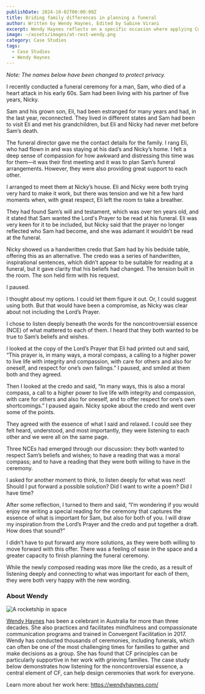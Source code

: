 ```yaml
---
publishDate: 2024-10-02T00:00:00Z
title: Briding family differences in planning a funeral
author: Written by Wendy Haynes, Edited by Sabine Virani
excerpt: Wendy Haynes reflects on a specific occasion where applying Convergent Faciltation principles has supported her work with grieving families. 
image: ~/assets/images/at-rest-wendy.png
category: Case Studies
tags:
  - Case Studies
  - Wendy Haynes
---
```



*Note: The names below have been changed to protect privacy.*

I recently conducted a funeral ceremony for a man, Sam, who died of a heart attack in his early 60s. Sam had been living with his partner of five years, Nicky. 

Sam and his grown son, Eli, had been estranged for many years and had, in the last year, reconnected. They lived in different states and Sam had been to visit Eli and met his grandchildren, but Eli and Nicky had never met before Sam’s death.

The funeral director gave me the contact details for the family. I rang Eli, who had flown in and was staying at his dad’s and Nicky’s home. I felt a deep sense of compassion for how awkward and distressing this time was for them—it was their first meeting and it was to plan Sam’s funeral arrangements. However, they were also providing great support to each other.

I arranged to meet them at Nicky’s house. Eli and Nicky were both trying very hard to make it work, but there was tension and we hit a few hard moments when, with great respect, Eli left the room to take a breather. 

They had found Sam’s will and testament, which was over ten years old, and it stated that Sam wanted the Lord's Prayer to be read at his funeral. Eli was very keen for it to be included, but Nicky said that the prayer no longer reflected who Sam had become, and she was adamant it wouldn’t be read at the funeral.

Nicky showed us a handwritten credo that Sam had by his bedside table, offering this as an alternative. The credo was a series of handwritten, inspirational sentences, which didn’t appear to be suitable for reading at a funeral, but it gave clarity that his beliefs had changed. The tension built in the room. The son held firm with his request. 

I paused.

I thought about my options. I could let them figure it out. Or, I could suggest using both. But that would have been a compromise, as Nicky was clear about not including the Lord’s Prayer. 

I chose to listen deeply beneath the words for the noncontroversial essence (NCE) of what mattered to each of them. I heard that they both wanted to be true to Sam’s beliefs and wishes. 

I looked at the copy of the Lord’s Prayer that Eli had printed out and said, “This prayer is, in many ways, a moral compass, a calling to a higher power to live life with integrity and compassion, with care for others and also for oneself, and respect for one’s own failings.” I paused, and smiled at them both and they agreed.

Then I looked at the credo and said, “In many ways, this is also a moral compass, a call to a higher power to live life with integrity and compassion, with care for others and also for oneself, and to offer respect for one’s own shortcomings.” I paused again. Nicky spoke about the credo and went over some of the points. 

They agreed with the essence of what I said and relaxed. I could see they felt heard, understood, and most importantly, they were listening to each other and we were all on the same page.

Three NCEs had emerged through our discussion: they both wanted to respect Sam’s beliefs and wishes; to have a reading that was a moral compass; and to have a reading that they were both willing to have in the ceremony.

I asked for another moment to think, to listen deeply for what was next\! Should I put forward a possible solution? Did I want to write a poem? Did I have time? 

After some reflection, I turned to them and said, “I’m wondering if you would enjoy me writing a special reading for the ceremony that captures the essence of what is important for Sam, but also for both of you. I will draw my inspiration from the Lord’s Prayer and the credo and put together a draft. How does that sound?”

I didn’t have to put forward any more solutions, as they were both willing to move forward with this offer. There was a feeling of ease in the space and a greater capacity to finish planning the funeral ceremony.

While the newly composed reading was more like the credo, as a result of listening deeply and connecting to what was important for each of them, they were both very happy with the new wording.




### About Wendy

![A rocketship in space](~/assets/images/wendy-haynes.jpg)

[Wendy Haynes](#about-wendy) has been a celebrant in Australia for more than three decades. She also practices and facilitates mindfulness and compassionate communication programs and trained in Convergent Facilitation in 2017. Wendy has conducted thousands of ceremonies, including funerals, which can often be one of the most challenging times for families to gather and make decisions as a group. She has found that CF principles can be particularly supportive in her work with grieving families. The case study below demonstrates how listening for the noncontroversial essence, a central element of CF, can help design ceremonies that work for everyone.

Learn more about her work here: https://wendyhaynes.com/
